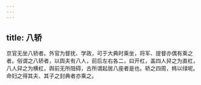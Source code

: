 ```yaml
---
---
---
```

title: 八轿
---



京官无坐八轿者。外官为督抚、学政，可于大典时乘坐，将军、提督亦偶有乘之者。俗谓之八轿者，以舆夫有八人，前后左右各二，曰开杠，盖四人舁之为直杠，八人舁之为横杠，舆前无所阻碍，古所谓起居八座者是也。轿之四周，帏以绿呢。命妇之得其夫、其子之封典者亦乘之。